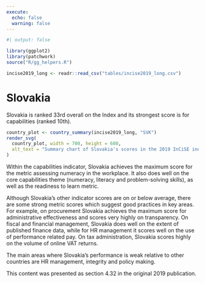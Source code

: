 ```yaml
---
execute:
  echo: false
  warning: false
---
```


<!-- DO NOT EDIT THIS FILE --->
<!-- AUTO GENERATED FROM r/generate_country_qmd.r --->

```r
#| output: false

library(ggplot2)
library(patchwork)
source("R/gg_helpers.R")

incise2019_long <- readr::read_csv("tables/incise2019_long.csv")

```

# Slovakia {#sec-country-svk .unnumbered}

:::{.lead}
Slovakia is ranked 33rd overall on the Index and its strongest score is for
capabilities (ranked 10th).
:::

```r
country_plot <- country_summary(incise2019_long, "SVK")
render_svg(
  country_plot, width = 700, height = 600,
  alt_text = "Summary chart of Slovakia's scores in the 2019 InCiSE index."
)
```

Within the capabilities indicator, Slovakia achieves the maximum score for the
metric assessing numeracy in the workplace. It also does well on the core
capabilities theme (numeracy, literacy and problem-solving skills), as well as
the readiness to learn metric.

Although Slovakia's other indicator scores are on or below average, there are
some strong metric scores which suggest good practices in key areas. For
example, on procurement Slovakia achieves the maximum score for administrative
effectiveness and scores very highly on transparency. On fiscal and financial
management, Slovakia does well on the extent of published finance data, while
for HR management it scores well on the use of performance related pay. On tax
administration, Slovakia scores highly on the volume of online VAT returns.

The main areas where Slovakia's performance is weak relative to other
countries are HR management, integrity and policy making.

::: {.callout-note .crf title="Cross-referencing note" icon="false"}
This content was presented as section 4.32 in the original 2019 publication.
:::
